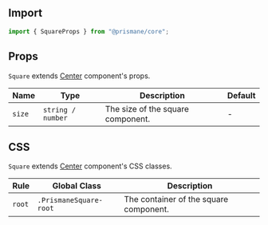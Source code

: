 ## Import

```js
import { SquareProps } from "@prismane/core";
```

## Props

`Square` extends [Center](/docs/components-api/layout/center-api) component's props.

| Name   | Type              | Description                       | Default |
| ------ | ----------------- | --------------------------------- | ------- |
| `size` | `string / number` | The size of the square component. | -       |

## CSS

`Square` extends [Center](/docs/components-api/layout/center-api) component's CSS classes.

| Rule   | Global Class           | Description                            |
| ------ | ---------------------- | -------------------------------------- |
| `root` | `.PrismaneSquare-root` | The container of the square component. |
